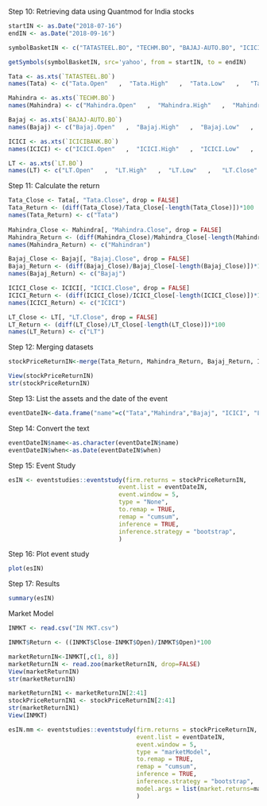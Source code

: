 Step 10: Retrieving data using Quantmod for India stocks

```r
startIN <- as.Date("2018-07-16")
endIN <- as.Date("2018-09-16")

symbolBasketIN <- c("TATASTEEL.BO", "TECHM.BO", "BAJAJ-AUTO.BO", "ICICIBANK.BO", "LT.BO")

getSymbols(symbolBasketIN, src='yahoo', from = startIN, to = endIN)

Tata <- as.xts(`TATASTEEL.BO`)
names(Tata) <- c("Tata.Open"   ,  "Tata.High"   ,  "Tata.Low"   ,   "Tata.Close"  ,  "Tata.Volume",  "Tata.Adjusted")

Mahindra <- as.xts(`TECHM.BO`)
names(Mahindra) <- c("Mahindra.Open"   ,  "Mahindra.High"   ,  "Mahindra.Low"   ,   "Mahindra.Close"  ,  "Mahindra.Volume",  "Mahindra.Adjusted")

Bajaj <- as.xts(`BAJAJ-AUTO.BO`)
names(Bajaj) <- c("Bajaj.Open"   ,  "Bajaj.High"   ,  "Bajaj.Low"   ,   "Bajaj.Close"  ,  "Bajaj.Volume",  "Bajaj.Adjusted")

ICICI <- as.xts(`ICICIBANK.BO`)
names(ICICI) <- c("ICICI.Open"   ,  "ICICI.High"   ,  "ICICI.Low"   ,   "ICICI.Close"  ,  "ICICI.Volume",  "ICICI.Adjusted")

LT <- as.xts(`LT.BO`)
names(LT) <- c("LT.Open"   ,  "LT.High"   ,  "LT.Low"   ,   "LT.Close"  ,  "LT.Volume",  "LT.Adjusted")
```

Step 11: Calculate the return 

```r
Tata_Close <- Tata[, "Tata.Close", drop = FALSE]
Tata_Return <- (diff(Tata_Close)/Tata_Close[-length(Tata_Close)])*100
names(Tata_Return) <- c("Tata")
  
Mahindra_Close <- Mahindra[, "Mahindra.Close", drop = FALSE]
Mahindra_Return <- (diff(Mahindra_Close)/Mahindra_Close[-length(Mahindra_Close)])*100
names(Mahindra_Return) <- c("Mahindran")

Bajaj_Close <- Bajaj[, "Bajaj.Close", drop = FALSE]
Bajaj_Return <- (diff(Bajaj_Close)/Bajaj_Close[-length(Bajaj_Close)])*100
names(Bajaj_Return) <- c("Bajaj")

ICICI_Close <- ICICI[, "ICICI.Close", drop = FALSE]
ICICI_Return <- (diff(ICICI_Close)/ICICI_Close[-length(ICICI_Close)])*100
names(ICICI_Return) <- c("ICICI")

LT_Close <- LT[, "LT.Close", drop = FALSE]
LT_Return <- (diff(LT_Close)/LT_Close[-length(LT_Close)])*100
names(LT_Return) <- c("LT")
```

Step 12: Merging datasets

```r
stockPriceReturnIN<-merge(Tata_Return, Mahindra_Return, Bajaj_Return, ICICI_Return, LT_Return)

View(stockPriceReturnIN)
str(stockPriceReturnIN)
```

Step 13: List the assets and the date of the event

```r
eventDateIN<-data.frame("name"=c("Tata","Mahindra","Bajaj", "ICICI", "LT"), "when"=c("2018-08-16","2018-08-16","2018-08-16","2018-08-16","2018-08-16"))
```

Step 14: Convert the text

```r
eventDateIN$name<-as.character(eventDateIN$name)
eventDateIN$when<-as.Date(eventDateIN$when)
```

Step 15: Event Study

```r
esIN <- eventstudies::eventstudy(firm.returns = stockPriceReturnIN,
                               event.list = eventDateIN,
                               event.window = 5,
                               type = "None",
                               to.remap = TRUE,
                               remap = "cumsum",
                               inference = TRUE,
                               inference.strategy = "bootstrap",
                               )
```

Step 16: Plot event study

```r
plot(esIN)
```

Step 17: Results

```r
summary(esIN)
```



Market Model

```r
INMKT <- read.csv("IN MKT.csv")

INMKT$Return <- ((INMKT$Close-INMKT$Open)/INMKT$Open)*100

marketReturnIN<-INMKT[,c(1, 8)]
marketReturnIN <- read.zoo(marketReturnIN, drop=FALSE)
View(marketReturnIN)
str(marketReturnIN)

marketReturnIN1 <- marketReturnIN[2:41]
stockPriceReturnIN1 <- stockPriceReturnIN[2:41]
str(marketReturnIN1)
View(INMKT)
```

```r
esIN.mm <- eventstudies::eventstudy(firm.returns = stockPriceReturnIN,
                                    event.list = eventDateIN,
                                    event.window = 5,
                                    type = "marketModel",
                                    to.remap = TRUE,
                                    remap = "cumsum",
                                    inference = TRUE,
                                    inference.strategy = "bootstrap",
                                    model.args = list(market.returns=marketReturnIN1)
                                    )

                                    
```



